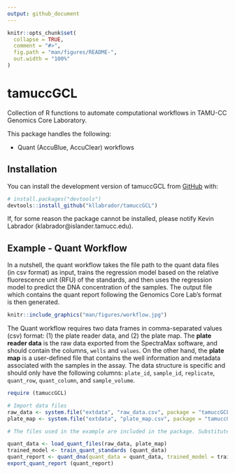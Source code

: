 ```yaml
---
output: github_document
---
```


<!-- README.md is generated from README.Rmd. Please edit that file -->

```r
knitr::opts_chunk$set(
  collapse = TRUE,
  comment = "#>",
  fig.path = "man/figures/README-",
  out.width = "100%"
)
```

# tamuccGCL

<!-- badges: start -->
<!-- badges: end -->

Collection of R functions to automate computational workflows in TAMU-CC Genomics Core Laboratory.

This package handles the following:

- Quant (AccuBlue, AccuClear) workflows 

## Installation

You can install the development version of tamuccGCL from [GitHub](https://github.com/) with:
```r
# install.packages("devtools")
devtools::install_github("kllabrador/tamuccGCL")
```


If, for some reason the package cannot be installed, please notify Kevin Labrador (klabrador@islander.tamucc.edu).


## Example - Quant Workflow

In a nutshell, the quant workflow takes the file path to the quant data files (in csv format) as input, trains the regression model based on the relative fluorescence unit (RFU) of the standards, and then uses the regression model to predict the DNA concentration of the samples. The output file which contains the quant report following the Genomics Core Lab's format is then generated. 

```r
knitr::include_graphics("man/figures/workflow.jpg")
```


The Quant workflow requires two data frames in comma-separated values (csv) format: (1) the plate reader data, and (2) the plate map. The **plate reader data** is the raw data exported from the SpectraMax software, and should contain the columns, `wells` and `values`. On the other hand, the **plate map** is a user-defined file that contains the well information and metadata associated with the samples in the assay. The data structure is specific and should only have the following columns: `plate_id`, `sample_id`, `replicate`, `quant_row`, `quant_column`, and `sample_volume`. 


```r
require (tamuccGCL)

# Import data files
raw_data <- system.file("extdata", "raw_data.csv", package = "tamuccGCL") 
plate_map <- system.file("extdata", "plate_map.csv", package = "tamuccGCL")

# The files used in the example are included in the package. Substitute the arguments with the file path to your csv files. 
```



```r
quant_data <- load_quant_files(raw_data, plate_map)
trained_model <- train_quant_standards (quant_data)
quant_report <- quant_dna(quant_data = quant_data, trained_model = trained_model)
export_quant_report (quant_report)

```
